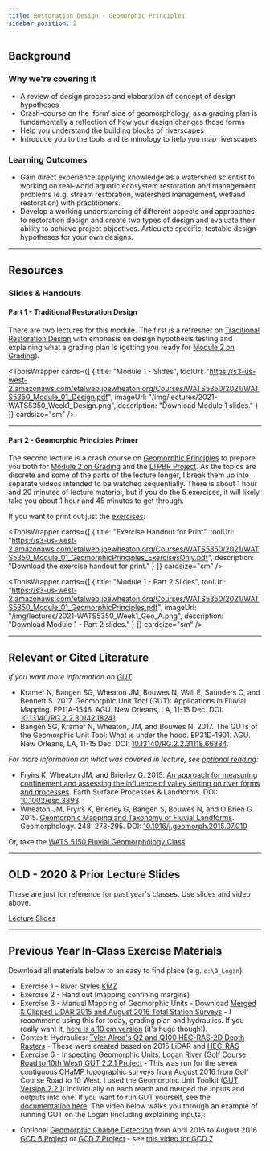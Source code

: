 ```yaml
---
title: Restoration Design - Geomorphic Principles
sidebar_position: 2
---
```


## Background

### Why we're covering it

- A review of design process and elaboration of concept of design hypotheses
- Crash-course on the ‘form’ side of geomorphology, as a grading plan is fundamentally a reflection of how your design changes those forms
- Help you understand the building blocks of riverscapes
- Introduce you to the tools and terminology to help you map riverscapes

### Learning Outcomes

- Gain direct experience applying knowledge as a watershed scientist to working on real-world aquatic ecosystem restoration and management problems (e.g. stream restoration, watershed management, wetland restoration) with practitioners.
- Develop a working understanding of different aspects and approaches to restoration design and create two types of design and evaluate their ability to achieve project objectives. Articulate specific, testable design hypotheses for your own designs.

---

## Resources

### Slides & Handouts

#### Part 1 - Traditional Restoration Design

There are two lectures for this module. The first is a refresher on [Traditional Restoration Design](https://s3-us-west-2.amazonaws.com/etalweb.joewheaton.org/Courses/WATS5350/2021/WATS5350_Module_01_Design.pdf) with emphasis on design hypothesis testing and explaining what a grading plan is (getting you ready for [Module 2 on Grading](/Course_Topics/WATS_5350/Grading/)).

<ToolsWrapper
  cards={[
    {
      title: "Module 1 - Slides",
      toolUrl: "https://s3-us-west-2.amazonaws.com/etalweb.joewheaton.org/Courses/WATS5350/2021/WATS5350_Module_01_Design.pdf",
      imageUrl: "/img/lectures/2021-WATS5350_Week1_Design.png",
      description: "Download Module 1 slides."
    }
  ]}
  cardsize="sm"
/>

<YouTubeEmbed videoId="di5BOfGLR5M" title="Traditional Restoration Design Lecture" />

---

#### Part 2 - Geomorphic Principles Primer

The second lecture is a crash course on [Geomorphic Principles](https://s3-us-west-2.amazonaws.com/etalweb.joewheaton.org/Courses/WATS5350/2021/WATS5350_Module_01_GeomorphicPrinciples.pdf) to prepare you both for [Module 2 on Grading](/Course_Topics/WATS_5350/Grading/) and the [LTPBR Project](/Course_Topics/WATS_5350/Low-Tech/). As the topics are discrete and some of the parts of the lecture longer, I break them up into separate videos intended to be watched sequentially. There is about 1 hour and 20 minutes of lecture material, but if you do the 5 exercises, it will likely take you about 1 hour and 45 minutes to get through.

If you want to print out just the [exercises](https://s3-us-west-2.amazonaws.com/etalweb.joewheaton.org/Courses/WATS5350/2021/WATS5350_Module_01_GeomorphicPrinciples_ExercisesOnly.pdf):

<ToolsWrapper
  cards={[
    {
      title: "Exercise Handout for Print",
      toolUrl: "https://s3-us-west-2.amazonaws.com/etalweb.joewheaton.org/Courses/WATS5350/2021/WATS5350_Module_01_GeomorphicPrinciples_ExercisesOnly.pdf",
      description: "Download the exercise handout for print."
    }
  ]}
  cardsize="sm"
/>

<YouTubeEmbed videoId="videoseries?list=PL0ZiZg4rilzKkbTQXTaTdaoe8eaZbHUGO" title="Entire Geomorphic Principles Lecture Playlist" />

<ToolsWrapper
  cards={[
    {
      title: "Module 1 - Part 2 Slides",
      toolUrl: "https://s3-us-west-2.amazonaws.com/etalweb.joewheaton.org/Courses/WATS5350/2021/WATS5350_Module_01_GeomorphicPrinciples.pdf",
      imageUrl: "/img/lectures/2021-WATS5350_Week1_Geo_A.png",
      description: "Download Module 1 - Part 2 slides."
    }
  ]}
  cardsize="sm"
/>

---

## Relevant or Cited Literature

*If you want more information on [GUT](http://gut.riverscapes.xyz):*
- Kramer N, Bangen SG, Wheaton JM, Bouwes N, Wall E, Saunders C, and Bennett S. 2017. Geomorphic Unit Tool (GUT): Applications in Fluvial Mapping. EP11A-1546. AGU. New Orleans, LA, 11-15 Dec. DOI: [10.13140/RG.2.2.30142.18241](http://dx.doi.org/10.13140/RG.2.2.30142.18241).
- Bangen SG, Kramer N, Wheaton, JM, and Bouwes N. 2017. The GUTs of the Geomorphic Unit Tool: What is under the hood. EP31D-1901. AGU. New Orleans, LA, 11-15 Dec. DOI: [10.13140/RG.2.2.31118.66884](http://dx.doi.org/10.13140/RG.2.2.31118.66884).

*For more information on what was covered in lecture, see [optional reading](https://usu.instructure.com/courses/619156/modules/items/4269866):*

- Fryirs K, Wheaton JM, and Brierley G. 2015. [An approach for measuring confinement and assessing the influence of valley setting on river forms and processes](https://www.researchgate.net/publication/287108944_An_approach_for_measuring_confinement_and_assessing_the_influence_of_valley_setting_on_river_forms_and_processes). Earth Surface Processes & Landforms. DOI: [10.1002/esp.3893](http://dx.doi.org/10.1002/esp.3893).
- Wheaton JM, Fryirs K, Brierley G, Bangen S, Bouwes N, and O’Brien G. 2015. [Geomorphic Mapping and Taxonomy of Fluvial Landforms](https://www.researchgate.net/publication/281321324_Geomorphic_Mapping_and_Taxonomy_of_Fluvial_Landforms). Geomorphology. 248: 273-295. DOI: [10.1016/j.geomorph.2015.07.010](http://dx.doi.org/10.1016/j.geomorph.2015.07.010)

Or, take the [WATS 5150 Fluvial Geomorphology Class](https://riverscapes.github.io/Fluvial-Geomorphology/)

---

## OLD - 2020 & Prior Lecture Slides

These are just for reference for past year's classes. Use slides and video above.

[Lecture Slides](https://s3-us-west-2.amazonaws.com/etalweb.joewheaton.org/Courses/WATS5350/2018/Week2_WATS_5350.pdf)

<GoogleSlides src="https://docs.google.com/presentation/d/e/2PACX-1vTEBwDZh8uD2FbT5guSppFsszlSr5qZ77t7X49_ZkOhPNHNyek1X7MOltB7XEcJHP4WG2Q_4Zl-UQZp/embed?start=false&loop=false&delayms=3000" title="Old Geomorphic Principles Slides" width={960} height={749} />

---

## Previous Year In-Class Exercise Materials

Download all materials below to an easy to find place (e.g. `c:\0_Logan`).
- Exercise 1 - River Styles [KMZ](https://usu.box.com/v/LoganRiverStylesMain)
- Exercise 2 - Hand out (mapping confining margins)
- Exercise 3 - Manual Mapping of Geomorphic Units - Download [Merged & Clipped LiDAR 2015 and August 2016 Total Station Surveys](https://usu.box.com/v/LoganRiver-2016-LiDaR-TS-50cm) - I recommend using this for today, grading plan and hydraulics. If you really want it, [here is a 10 cm version](https://usu.box.com/v/LoganRiver-2016-LiDaR-TS-10cm) (it's huge though!).
- Context: Hydraulics: [Tyler Alred's Q2 and Q100 HEC-RAS-2D Depth Rasters](https://usu.box.com/v/Alred-HECRAS2D-LoganRiver-2016) - These were created based on 2015 LiDAR and [HEC-RAS](http://www.hec.usace.army.mil/software/hec-ras/)
- Exercise 6 - Inspecting Geomorphic Units: [Logan River (Golf Course Road to 10th West) GUT 2.2.1 Project](https://usu.box.com/v/GUT-LoganRiver-City-2016-Aug) - This was run for the seven contiguous [CHaMP](http://champmonitoring.org) topographic surveys from August 2016 from Golf Course Road to 10 West. I used the Geomorphic Unit Toolkit ([GUT Version 2.2.1](https://github.com/Riverscapes/pyGUT/releases/tag/2.2.1)) individually on each reach and merged the inputs and outputs into one. If you want to run GUT yourself, see the [documentation here](https://riverscapes.github.io/pyGUT/). The video below walks you through an example of running GUT on the Logan (including explaining inputs):

<YouTubeEmbed videoId="90wbto5YQRg" title="Running GUT on the Logan" />

- Optional [Geomorphic Change Detection](http://gcd.riverscapes.xyz) from April 2016 to August 2016 [GCD 6 Project](https://usu.box.com/v/2016-2017GCD) or [GCD 7 Project](https://usu.box.com/v/LoganRiver2016-GCD-7) - see [this video for GCD 7](https://youtu.be/u4w1pa3IAAY)

